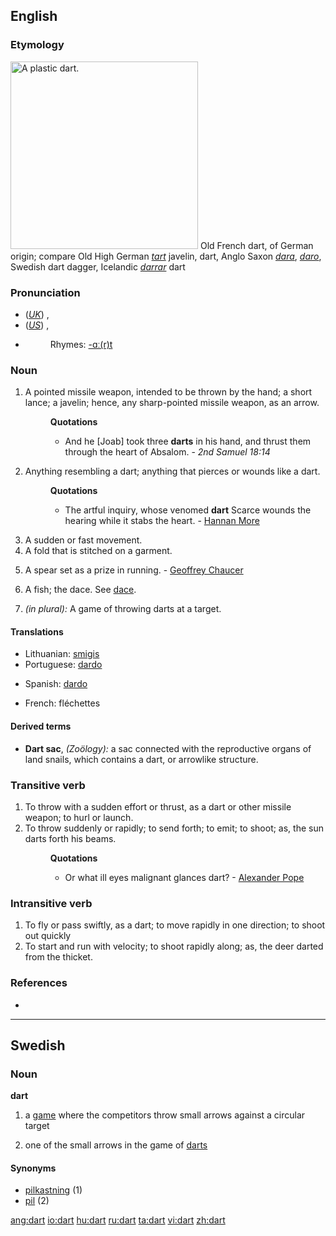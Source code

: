 ==English==

===Etymology===
[[Image:Plastic-Dart.jpg|300px|right|A plastic dart.]]
Old French dart, of German origin; compare Old High German ''[[tart]]'' javelin, dart, Anglo Saxon ''[[dara]]'', ''[[daro]]'', Swedish dart dagger, Icelandic ''[[darrar]]'' dart

===Pronunciation===
*(''[[Received Pronunciation|UK]]'') {{IPA|/dɑːt/}}, {{SAMPA|/dA:t/}}
*(''[[General American|US]]'') {{IPA|/dɑɚt/}}, {{SAMPA|/dA@`t/}}
*{{audio|en-us-dart.ogg|Audio (US)}}
*:Rhymes: [[Rhymes:English:-ɑː(r)t|-ɑː(r)t]]

===Noun===
{{en-noun}}

# A pointed missile weapon, intended to be thrown by the hand; a short lance; a javelin; hence, any sharp-pointed missile weapon, as an arrow.
#:'''Quotations'''
#:*And he [Joab] took three '''darts''' in his hand, and thrust them through the heart of Absalom. - ''2nd Samuel 18:14''
# Anything resembling a dart; anything that pierces or wounds like a dart.
#:'''Quotations'''
#:*The artful inquiry, whose venomed '''dart''' Scarce wounds the hearing while it stabs the heart. - [[Hannan More]]
# A sudden or fast movement.
# A fold that is stitched on a garment.
# {{obsolete}} A spear set as a prize in running. - [[Geoffrey Chaucer]]
# {{zoology}} A fish; the dace. See [[dace]].
# ''(in plural):'' A game of throwing darts at a target.

====Translations====
{{trans-top|a missile}}
*Lithuanian: [[smigis]] {{m}}
*Portuguese: [[dardo]] {{m}}
{{trans-mid}}
*Spanish: [[dardo]] {{m}}
{{trans-bottom}}

{{trans-top|a game}}
*French: fléchettes {{f}} {{p}}
{{trans-mid}}
{{trans-bottom}}

====Derived terms====
*'''Dart sac''', ''(Zoölogy):'' a sac connected with the reproductive organs of land snails, which contains a dart, or arrowlike structure.

===Transitive verb===
{{rfc-trverb|Transitive verb}}
{{en-verb}}

# To throw with a sudden effort or thrust, as a dart or other missile weapon; to hurl or launch.
# To throw suddenly or rapidly; to send forth; to emit; to shoot; as, the sun darts forth his beams.
#:'''Quotations'''
#:*Or what ill eyes malignant glances dart? - [[w:Alexander Pope|Alexander Pope]]

===Intransitive verb===
{{en-verb}}

# To fly or pass swiftly, as a dart; to move rapidly in one direction; to shoot out quickly
# To start and run with velocity; to shoot rapidly along; as, the deer darted from the thicket.

===References===
*{{R:1913}}

----

==Swedish==

===Noun===
'''dart''' {{c}}

# a [[game]] where the competitors throw small arrows against a circular target
# {{rare}} one of the small arrows in the game of [[darts]]

====Synonyms====
*[[pilkastning]] (1)
*[[pil]] (2)

[[ang:dart]]
[[io:dart]]
[[hu:dart]]
[[ru:dart]]
[[ta:dart]]
[[vi:dart]]
[[zh:dart]]